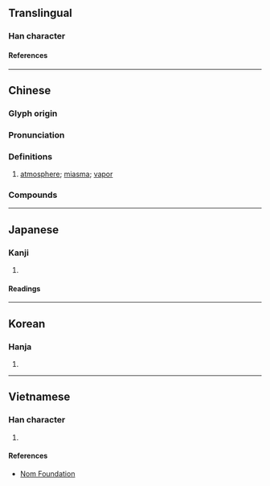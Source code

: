{{character info/new}}
==Translingual==

===Han character===
{{Han char|rn=84|rad=气|as=04|sn=8|four=80217|canj=ONCSH|ids=⿹气分}}

====References====
{{Han ref|kx=0599.050|dkj=17048|dj=0990.180|hdz=32010.130|uh=6C1B}}

----

==Chinese==
{{zh-forms}}

===Glyph origin===
{{Han etym}}

===Pronunciation===
{{zh-pron
|m=fēn
|c=fan1
|h=pfs=
|md=
|mn=hun
|w=
|mc=y
|oc=y
|cat=n
}}

===Definitions===
{{zh-hanzi}}

# [[atmosphere]]; [[miasma]]; [[vapor]]

===Compounds===
{{zh-der|氛圍|俗氛|妖氛|氛祲|氛氳|氣氛|氛厲|海氛|氛昏|氛邪|靈氛|翠氛}}

----

==Japanese==

===Kanji===
{{ja-kanji|grade=|rs=气04}}

# {{defn|lang=ja|sort=气04}}

====Readings====
{{ja-readings
|goon=ぶん
|kanon=ふん
|kun=き-, わざわ-い
}}

----

==Korean==

===Hanja===
{{ko-hanja|분}}

# {{defn|lang=ko|sort=气04}}

----

==Vietnamese==

===Han character===
{{vi-readings|rs=气04|reading=phân}}

# {{defn|lang=vi|sort=气04}}

====References====
* [http://nomfoundation.org/common/nom_details.php?codepoint=6c1b Nom Foundation]